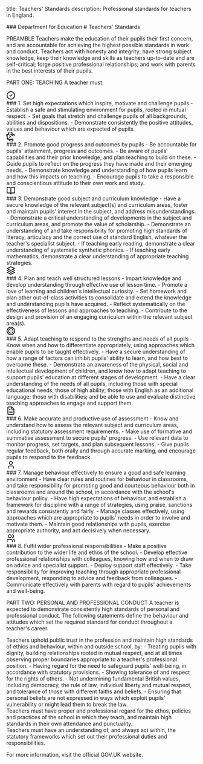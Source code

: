 title: Teachers' Standards description: Professional standards for teachers in England.
<div className="card-group">
<div className="card">
### Department for Education
# Teachers' Standards
</div>
</div>

PREAMBLE
Teachers make the education of their pupils their first concern, and are accountable for achieving the highest possible standards in work and conduct. Teachers act with honesty and integrity; have strong subject knowledge, keep their knowledge and skills as teachers up-to-date and are self-critical; forge positive professional relationships; and work with parents in the best interests of their pupils.

PART ONE: TEACHING
A teacher must:

<div className="card-grid">
<div className="card">
<div className="card-icon">
<svg xmlns="http://www.w3.org/2000/svg" width="24" height="24" viewBox="0 0 24 24" fill="none" stroke="currentColor" stroke-width="2" stroke-linecap="round" stroke-linejoin="round"><path d="M12 22c5.523 0 10-4.477 10-10S17.523 2 12 2 2 6.477 2 12s4.477 10 10 10z"/><path d="m9 12 2 2 4-4"/></svg>
</div>
### 1. Set high expectations which inspire, motivate and challenge pupils
- Establish a safe and stimulating environment for pupils, rooted in mutual respect.
- Set goals that stretch and challenge pupils of all backgrounds, abilities and dispositions.
- Demonstrate consistently the positive attitudes, values and behaviour which are expected of pupils.
</div>
<div className="card">
<div className="card-icon">
<svg xmlns="http://www.w3.org/2000/svg" width="24" height="24" viewBox="0 0 24 24" fill="none" stroke="currentColor" stroke-width="2" stroke-linecap="round" stroke-linejoin="round"><path d="M17.5 19H9a7 7 0 1 1 6.326-9.52l1.973-1.973A2.5 2.5 0 0 1 21 9.5V8a2 2 0 0 0-2-2h-1.5a2.5 2.5 0 0 1-2.5-2.5V2a2 2 0 0 0-2-2H8a2 2 0 0 0-2 2v1.5a2.5 2.5 0 0 1-2.5 2.5H2a2 2 0 0 0-2 2v1.5a2.5 2.5 0 0 1 2.5 2.5V17a2 2 0 0 0 2 2h1.5a2.5 2.5 0 0 1 2.5 2.5V22a2 2 0 0 0 2 2h4.5a2.5 2.5 0 0 0 2.5-2.5V20a2 2 0 0 0-2-2Z"/><path d="M8.5 14.5 11 12l-2.5-2.5"/></svg>
</div>
### 2. Promote good progress and outcomes by pupils
- Be accountable for pupils' attainment, progress and outcomes.
- Be aware of pupils' capabilities and their prior knowledge, and plan teaching to build on these.
- Guide pupils to reflect on the progress they have made and their emerging needs.
- Demonstrate knowledge and understanding of how pupils learn and how this impacts on teaching.
- Encourage pupils to take a responsible and conscientious attitude to their own work and study.
</div>
<div className="card">
<div className="card-icon">
<svg xmlns="http://www.w3.org/2000/svg" width="24" height="24" viewBox="0 0 24 24" fill="none" stroke="currentColor" stroke-width="2" stroke-linecap="round" stroke-linejoin="round"><path d="M2 3h6a4 4 0 0 1 4 4v14a3 3 0 0 0-3-3H2z"/><path d="M22 3h-6a4 4 0 0 0-4 4v14a3 3 0 0 1 3-3h7z"/></svg>
</div>
### 3. Demonstrate good subject and curriculum knowledge
- Have a secure knowledge of the relevant subject(s) and curriculum areas, foster and maintain pupils' interest in the subject, and address misunderstandings.
- Demonstrate a critical understanding of developments in the subject and curriculum areas, and promote the value of scholarship.
- Demonstrate an understanding of and take responsibility for promoting high standards of literacy, articulacy and the correct use of standard English, whatever the teacher's specialist subject.
- If teaching early reading, demonstrate a clear understanding of systematic synthetic phonics.
- If teaching early mathematics, demonstrate a clear understanding of appropriate teaching strategies.
</div>
<div className="card">
<div className="card-icon">
<svg xmlns="http://www.w3.org/2000/svg" width="24" height="24" viewBox="0 0 24 24" fill="none" stroke="currentColor" stroke-width="2" stroke-linecap="round" stroke-linejoin="round"><path d="M12 2L2 7l10 5 10-5-10-5z"/><path d="M2 17l10 5 10-5"/><path d="M2 12l10 5 10-5"/></svg>
</div>
### 4. Plan and teach well structured lessons
- Impart knowledge and develop understanding through effective use of lesson time.
- Promote a love of learning and children's intellectual curiosity.
- Set homework and plan other out-of-class activities to consolidate and extend the knowledge and understanding pupils have acquired.
- Reflect systematically on the effectiveness of lessons and approaches to teaching.
- Contribute to the design and provision of an engaging curriculum within the relevant subject area(s).
</div>
<div className="card">
<div className="card-icon">
<svg xmlns="http://www.w3.org/2000/svg" width="24" height="24" viewBox="0 0 24 24" fill="none" stroke="currentColor" stroke-width="2" stroke-linecap="round" stroke-linejoin="round"><path d="M12 2a10 10 0 1 0 10 10A10 10 0 0 0 12 2z"/><path d="M12 18a6 6 0 1 0 0-12 6 6 0 0 0 0 12z"/><path d="M12 12h.01"/></svg>
</div>
### 5. Adapt teaching to respond to the strengths and needs of all pupils
- Know when and how to differentiate appropriately, using approaches which enable pupils to be taught effectively.
- Have a secure understanding of how a range of factors can inhibit pupils' ability to learn, and how best to overcome these.
- Demonstrate an awareness of the physical, social and intellectual development of children, and know how to adapt teaching to support pupils' education at different stages of development.
- Have a clear understanding of the needs of all pupils, including those with special educational needs; those of high ability; those with English as an additional language; those with disabilities; and be able to use and evaluate distinctive teaching approaches to engage and support them.
</div>
<div className="card">
<div className="card-icon">
<svg xmlns="http://www.w3.org/2000/svg" width="24" height="24" viewBox="0 0 24 24" fill="none" stroke="currentColor" stroke-width="2" stroke-linecap="round" stroke-linejoin="round"><path d="M14 2H6a2 2 0 0 0-2 2v16a2 2 0 0 0 2 2h12a2 2 0 0 0 2-2V8z"/><path d="M14 2v6h6"/><path d="M16 13H8"/><path d="M16 17H8"/><path d="M10 9H8"/></svg>
</div>
### 6. Make accurate and productive use of assessment
- Know and understand how to assess the relevant subject and curriculum areas, including statutory assessment requirements.
- Make use of formative and summative assessment to secure pupils' progress.
- Use relevant data to monitor progress, set targets, and plan subsequent lessons.
- Give pupils regular feedback, both orally and through accurate marking, and encourage pupils to respond to the feedback.
</div>
<div className="card">
<div className="card-icon">
<svg xmlns="http://www.w3.org/2000/svg" width="24" height="24" viewBox="0 0 24 24" fill="none" stroke="currentColor" stroke-width="2" stroke-linecap="round" stroke-linejoin="round"><path d="M19 21v-2a4 4 0 0 0-4-4H9a4 4 0 0 0-4 4v2"/><circle cx="12" cy="7" r="4"/></svg>
</div>
### 7. Manage behaviour effectively to ensure a good and safe learning environment
- Have clear rules and routines for behaviour in classrooms, and take responsibility for promoting good and courteous behaviour both in classrooms and around the school, in accordance with the school's behaviour policy.
- Have high expectations of behaviour, and establish a framework for discipline with a range of strategies, using praise, sanctions and rewards consistently and fairly.
- Manage classes effectively, using approaches which are appropriate to pupils' needs in order to involve and motivate them.
- Maintain good relationships with pupils, exercise appropriate authority, and act decisively when necessary.
</div>
<div className="card">
<div className="card-icon">
<svg xmlns="http://www.w3.org/2000/svg" width="24" height="24" viewBox="0 0 24 24" fill="none" stroke="currentColor" stroke-width="2" stroke-linecap="round" stroke-linejoin="round"><path d="M16 21v-2a4 4 0 0 0-4-4H6a4 4 0 0 0-4 4v2"/><circle cx="9" cy="7" r="4"/><path d="M22 21v-2a4 4 0 0 0-3-3.87"/><path d="M16 3.13a4 4 0 0 1 0 7.75"/></svg>
</div>
### 8. Fulfil wider professional responsibilities
- Make a positive contribution to the wider life and ethos of the school.
- Develop effective professional relationships with colleagues, knowing how and when to draw on advice and specialist support.
- Deploy support staff effectively.
- Take responsibility for improving teaching through appropriate professional development, responding to advice and feedback from colleagues.
- Communicate effectively with parents with regard to pupils' achievements and well-being.
</div>
</div>

PART TWO: PERSONAL AND PROFESSIONAL CONDUCT
A teacher is expected to demonstrate consistently high standards of personal and professional conduct. The following statements define the behaviour and attitudes which set the required standard for conduct throughout a teacher's career.

<div className="card-group">
<div className="card">
Teachers uphold public trust in the profession and maintain high standards of ethics and behaviour, within and outside school, by:
- Treating pupils with dignity, building relationships rooted in mutual respect, and at all times observing proper boundaries appropriate to a teacher's professional position.
- Having regard for the need to safeguard pupils' well-being, in accordance with statutory provisions.
- Showing tolerance of and respect for the rights of others.
- Not undermining fundamental British values, including democracy, the rule of law, individual liberty and mutual respect, and tolerance of those with different faiths and beliefs.
- Ensuring that personal beliefs are not expressed in ways which exploit pupils' vulnerability or might lead them to break the law.
</div>
<div className="card">
Teachers must have proper and professional regard for the ethos, policies and practices of the school in which they teach, and maintain high standards in their own attendance and punctuality.
</div>
<div className="card">
Teachers must have an understanding of, and always act within, the statutory frameworks which set out their professional duties and responsibilities.
</div>
</div>

For more information, visit the official GOV.UK website.
